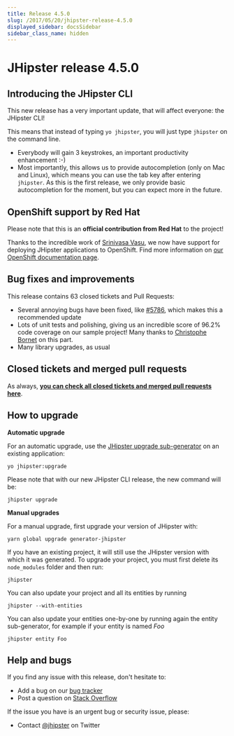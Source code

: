 ```yaml
---
title: Release 4.5.0
slug: /2017/05/20/jhipster-release-4.5.0
displayed_sidebar: docsSidebar
sidebar_class_name: hidden
---
```


JHipster release 4.5.0
==================

Introducing the JHipster CLI
----------

This new release has a very important update, that will affect everyone: the JHipster CLI!

This means that instead of typing `yo jhipster`, you will just type `jhipster` on the command line.

- Everybody will gain 3 keystrokes, an important productivity enhancement :-)
- Most importantly, this allows us to provide autocompletion (only on Mac and Linux), which means you can use the tab key after entering `jhipster`. As this is the first release, we only provide basic autocompletion for the moment, but you can expect more in the future.

OpenShift support by Red Hat
----------

Please note that this is an **official contribution from Red Hat** to the project!

Thanks to the incredible work of [Srinivasa Vasu](https://twitter.com/srinivasavasu), we now have support for deploying JHipster applications to OpenShift. Find more information on [our OpenShift documentation page](/openshift/).

Bug fixes and improvements
----------

This release contains 63 closed tickets and Pull Requests:

- Several annoying bugs have been fixed, like [#5786](https://github.com/jhipster/generator-jhipster/issues/5786), which makes this a recommended update
- Lots of unit tests and polishing, giving us an incredible score of 96.2% code coverage on our sample project! Many thanks to [Christophe Bornet](https://twitter.com/cbornet_) on this part.
- Many library upgrades, as usual

Closed tickets and merged pull requests
------------
As always, __[you can check all closed tickets and merged pull requests here](https://github.com/jhipster/generator-jhipster/issues?q=milestone%3A4.5.0+is%3Aclosed)__.

How to upgrade
------------

**Automatic upgrade**

For an automatic upgrade, use the [JHipster upgrade sub-generator](/upgrading-an-application/) on an existing application:

```
yo jhipster:upgrade
```

Please note that with our new JHipster CLI release, the new command will be:

```
jhipster upgrade
```

**Manual upgrades**

For a manual upgrade, first upgrade your version of JHipster with:

```
yarn global upgrade generator-jhipster
```

If you have an existing project, it will still use the JHipster version with which it was generated.
To upgrade your project, you must first delete its `node_modules` folder and then run:

```
jhipster
```

You can also update your project and all its entities by running

```
jhipster --with-entities
```

You can also update your entities one-by-one by running again the entity sub-generator, for example if your entity is named _Foo_

```
jhipster entity Foo
```

Help and bugs
--------------

If you find any issue with this release, don't hesitate to:

- Add a bug on our [bug tracker](https://github.com/jhipster/generator-jhipster/issues?state=open)
- Post a question on [Stack Overflow](http://stackoverflow.com/tags/jhipster/info)

If the issue you have is an urgent bug or security issue, please:

- Contact [@jhipster](https://twitter.com/jhipster) on Twitter
